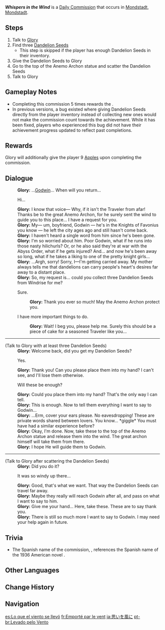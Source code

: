 {{Quest Infobox
|id            = 20036
|image         = Commission Whispers in the Wind.png
|type          = Commission
|npc           = Glory
|startLocation = [[Mondstadt City|Mondstadt]], [[Mondstadt]]
|region        = Mondstadt
|area          = Starfell Valley
|subarea       = Mondstadt City
|characters    = Glory; Traveler
|next          = Long Distance Love
|rewards       = Apple*9
|otherRewards  = 
*AR-Dependent Rewards
*Grants the {{Achievement|For the Love of Godwin}} after completing 5 times.
}}
'''''Whispers in the Wind''''' is a [[Daily Commission]] that occurs in [[Mondstadt City|Mondstadt]], [[Mondstadt]].

==Steps==
# Talk to [[Glory]]
# Find three [[Dandelion Seed]]s
#* This step is skipped if the player has enough Dandelion Seeds in their inventory.
# Give the Dandelion Seeds to Glory
# Go to the top of the Anemo Archon statue and scatter the Dandelion Seeds
# Talk to Glory

==Gameplay Notes==
* Completing this commission 5 times rewards the {{Achievement|For the Love of Godwin}}.
* In previous versions, a bug existed where giving Dandelion Seeds directly from the player inventory instead of collecting new ones would not make the commission count towards the achievement. While it has been fixed, players who experienced this bug did not have their achievement progress updated to reflect past completions.

==Rewards==
{{Commission Rewards|full}}

Glory will additionally give the player 9 [[Apple]]s upon completing the commission.

==Dialogue==
{{Quest Description|Glory misses her boyfriend who went on a long journey. She's looking for a way to carry her words to him.}}
{{Dialogue Start}}
:'''Glory:''' ...[[Godwin]]... When will you return...
:{{DIcon|Quest}} Hi...
:'''Glory:''' I know that voice&mdash; Why, if it isn't the Traveler from afar! Thanks be to the great Anemo Archon, for he surely sent the wind to guide you to this place... I have a request for you.
:'''Glory:''' My&mdash; um, boyfriend, Godwin &mdash; he's in the Knights of Favonius you know &mdash; he left the city ages ago and still hasn't come back.
:'''Glory:''' I haven't heard a single word from him since he's been gone.
:'''Glory:''' I'm so worried about him. Poor Godwin, what if he runs into those nasty hilichurls? Or, or he also said they're at war with the Abyss Order, what if he gets injured? And... and now he's been away so long, what if he takes a liking to one of the pretty knight girls...
:'''Glory:''' ...Argh, sorry! Sorry, I&mdash;I'm getting carried away. My mother always tells me that dandelions can carry people's heart's desires far away to a distant place.
:'''Glory:''' So, my request is... could you collect three Dandelion Seeds from Windrise for me?
:{{DIcon}} Sure.
::'''Glory:''' Thank you ever so much! May the Anemo Archon protect you.
:{{DIcon}} I have more important things to do.
::'''Glory:''' Wait! I beg you, please help me. Surely this should be a piece of cake for a seasoned Traveler like you...
----
;(Talk to Glory with at least three Dandelion Seeds)
:'''Glory:''' Welcome back, did you get my Dandelion Seeds?
:{{DIcon|Quest}} Yes.
:'''Glory:''' Thank you! Can you please place them into my hand? I can't see, and I'll lose them otherwise.
:{{DIcon}} Will these be enough?
:'''Glory:''' Could you place them into my hand? That's the only way I can tell.
:'''Glory:''' This is enough. Now to tell them everything I want to say to Godwin...
:'''Glory:''' ...Erm, cover your ears please. No eavesdropping! These are private words shared between lovers. You know... *giggle* You must have had a similar experience before?
:'''Glory:''' Okay, I'm done. Now, take these to the top of the Anemo Archon statue and release them into the wind. The great archon himself will take them from there.
:'''Glory:''' I hope He will guide them to Godwin.
----
;(Talk to Glory after scattering the Dandelion Seeds)
:'''Glory:''' Did you do it?
:{{DIcon|Quest}} It was so windy up there...
:'''Glory:''' Good, that's what we want. That way the Dandelion Seeds can travel far away.
:'''Glory:''' Maybe they really will reach Godwin after all, and pass on what I want to say to him.
:'''Glory:''' Give me your hand... Here, take these. These are to say thank you.
:'''Glory:''' There is still so much more I want to say to Godwin. I may need your help again in future.
{{Dialogue End}}

==Trivia==
* The Spanish name of the commission, {{Lang|mini=1|es=''Lo que el viento se llevó''}}, references the Spanish name of the 1936 American novel {{w|Gone with the Wind (novel)|''Gone with the Wind''}}.

==Other Languages==
{{Other Languages
|revise  = KO tl is ungrammatical
|en      = Whispers in the Wind
|zhs     = 愿风带走思念
|zhs_rm  = Yuàn Fēng Dàizǒu Sīniàn
|zht     = 願風帶走思念
|zht_rm  = Yuàn Fēng Dàizǒu Sīniàn
|zh_tl   = May the Wind Carry My Yearning Away
|ja      = 思いを風に
|ja_rm   = Omoi wo Kaze ni
|ja_tl   = Feelings Into the Wind
|ko      = 바람<->이 그리움<->을 전해주길
|ko_tl   = Wish the Wind Delivers Longing
|es      = Lo que el viento se llevó
|es_tl   = That Which Was Taken by the Wind
|fr      = Emporté par le vent
|fr_tl   = Carried Away by the Wind
|ru      = Ветер воспоминаний уносит тоску
|ru_tl   = The Wind of Memories Carries Away the Love-Sickness
|ru_note = The word {{Lang|mini=1|ru=|{{wt|тоска}}}} describes a state of sadness, anguish, melancholia or longing of varying intensity, depending on the context.
|th      = เสียงกระซิบในสายลม
|th_rm   = 
|th_tl   = Whispers in the Wind
|vi      = Mong Gió Đem Nỗi Nhớ Đi
|vi_tl   = Hope the Wind Carries the Feelings of Missing You
|de      = Gedanken im Wind
|de_tl   = Thoughts in the Wind
|id      = Angin Membawa Rindu
|id_tl   = The Wind Brings Longing
|pt      = Levado pelo Vento
|pt_tl   = Taken by the Wind
|tr      = Rüzgardaki Fısıltılar
|tr_tl   = Whispers in the Wind
|it      = Sussurri nel vento
|it_tl   = 
}}

==Change History==
{{Change History|1.0}}

==Navigation==
{{Commission Navbox|Mondstadt|In Series}}

[[es:Lo que el viento se llevó]]
[[fr:Emporté par le vent]]
[[ja:思いを風に]]
[[pt-br:Levado pelo Vento]]